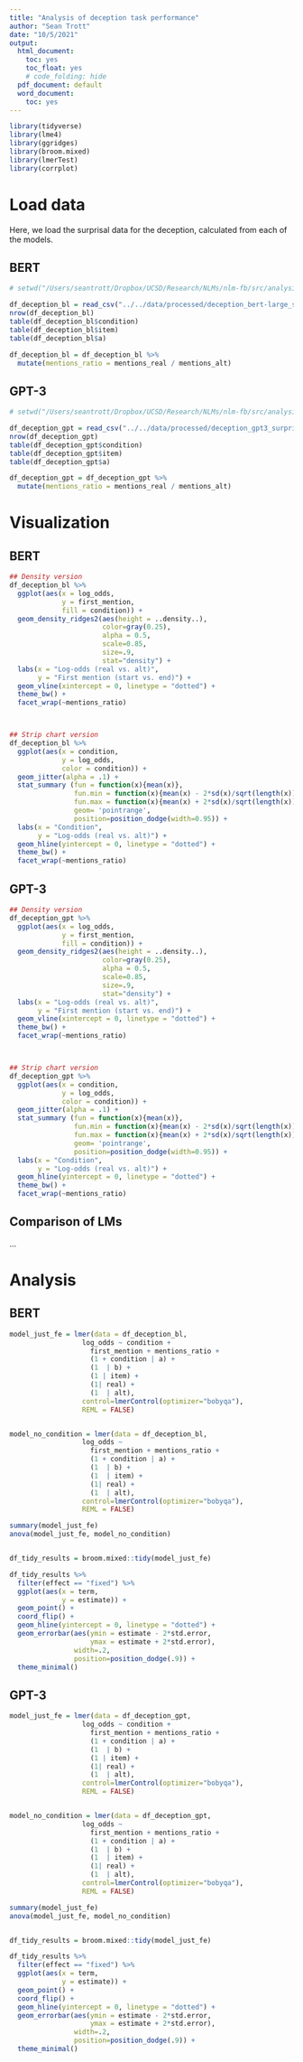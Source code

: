 ```yaml
---
title: "Analysis of deception task performance"
author: "Sean Trott"
date: "10/5/2021"
output:
  html_document:
    toc: yes
    toc_float: yes
    # code_folding: hide
  pdf_document: default
  word_document:
    toc: yes
---
```


```r
library(tidyverse)
library(lme4)
library(ggridges)
library(broom.mixed)
library(lmerTest)
library(corrplot)
```



# Load data

Here, we load the surprisal data for the deception, calculated from each of the models. 

## BERT 

```r
# setwd("/Users/seantrott/Dropbox/UCSD/Research/NLMs/nlm-fb/src/analysis")

df_deception_bl = read_csv("../../data/processed/deception_bert-large_surprisals.csv")
nrow(df_deception_bl)
table(df_deception_bl$condition)
table(df_deception_bl$item)
table(df_deception_bl$a)

df_deception_bl = df_deception_bl %>%
  mutate(mentions_ratio = mentions_real / mentions_alt) 


```

## GPT-3


```r
# setwd("/Users/seantrott/Dropbox/UCSD/Research/NLMs/nlm-fb/src/analysis")

df_deception_gpt = read_csv("../../data/processed/deception_gpt3_surprisals.csv")
nrow(df_deception_gpt)
table(df_deception_gpt$condition)
table(df_deception_gpt$item)
table(df_deception_gpt$a)

df_deception_gpt = df_deception_gpt %>%
  mutate(mentions_ratio = mentions_real / mentions_alt) 


```



# Visualization

## BERT

```r

## Density version
df_deception_bl %>%
  ggplot(aes(x = log_odds,
             y = first_mention,
             fill = condition)) +
  geom_density_ridges2(aes(height = ..density..), 
                       color=gray(0.25), 
                       alpha = 0.5, 
                       scale=0.85, 
                       size=.9, 
                       stat="density") +
  labs(x = "Log-odds (real vs. alt)",
       y = "First mention (start vs. end)") +
  geom_vline(xintercept = 0, linetype = "dotted") +
  theme_bw() +
  facet_wrap(~mentions_ratio)



## Strip chart version
df_deception_bl %>%
  ggplot(aes(x = condition,
             y = log_odds,
             color = condition)) +
  geom_jitter(alpha = .1) +
  stat_summary (fun = function(x){mean(x)},
                fun.min = function(x){mean(x) - 2*sd(x)/sqrt(length(x))},
                fun.max = function(x){mean(x) + 2*sd(x)/sqrt(length(x))},
                geom= 'pointrange', 
                position=position_dodge(width=0.95)) +
  labs(x = "Condition",
       y = "Log-odds (real vs. alt)") +
  geom_hline(yintercept = 0, linetype = "dotted") +
  theme_bw() +
  facet_wrap(~mentions_ratio)

```

## GPT-3

```r

## Density version
df_deception_gpt %>%
  ggplot(aes(x = log_odds,
             y = first_mention,
             fill = condition)) +
  geom_density_ridges2(aes(height = ..density..), 
                       color=gray(0.25), 
                       alpha = 0.5, 
                       scale=0.85, 
                       size=.9, 
                       stat="density") +
  labs(x = "Log-odds (real vs. alt)",
       y = "First mention (start vs. end)") +
  geom_vline(xintercept = 0, linetype = "dotted") +
  theme_bw() +
  facet_wrap(~mentions_ratio)



## Strip chart version
df_deception_gpt %>%
  ggplot(aes(x = condition,
             y = log_odds,
             color = condition)) +
  geom_jitter(alpha = .1) +
  stat_summary (fun = function(x){mean(x)},
                fun.min = function(x){mean(x) - 2*sd(x)/sqrt(length(x))},
                fun.max = function(x){mean(x) + 2*sd(x)/sqrt(length(x))},
                geom= 'pointrange', 
                position=position_dodge(width=0.95)) +
  labs(x = "Condition",
       y = "Log-odds (real vs. alt)") +
  geom_hline(yintercept = 0, linetype = "dotted") +
  theme_bw() +
  facet_wrap(~mentions_ratio)

```

## Comparison of LMs

...

# Analysis

## BERT

```r
model_just_fe = lmer(data = df_deception_bl,
                  log_odds ~ condition +
                    first_mention + mentions_ratio + 
                    (1 + condition | a) +
                    (1  | b) +
                    (1 | item) +
                    (1| real) +
                    (1  | alt),
                  control=lmerControl(optimizer="bobyqa"),
                  REML = FALSE)


model_no_condition = lmer(data = df_deception_bl,
                  log_odds ~ 
                    first_mention + mentions_ratio + 
                    (1 + condition | a) +
                    (1  | b) +
                    (1  | item) +
                    (1| real) +
                    (1  | alt),
                  control=lmerControl(optimizer="bobyqa"),
                  REML = FALSE)

summary(model_just_fe)
anova(model_just_fe, model_no_condition)


df_tidy_results = broom.mixed::tidy(model_just_fe)

df_tidy_results %>%
  filter(effect == "fixed") %>%
  ggplot(aes(x = term,
             y = estimate)) +
  geom_point() +
  coord_flip() +
  geom_hline(yintercept = 0, linetype = "dotted") +
  geom_errorbar(aes(ymin = estimate - 2*std.error, 
                    ymax = estimate + 2*std.error), 
                width=.2,
                position=position_dodge(.9)) +
  theme_minimal()


```


## GPT-3

```r
model_just_fe = lmer(data = df_deception_gpt,
                  log_odds ~ condition +
                    first_mention + mentions_ratio + 
                    (1 + condition | a) +
                    (1  | b) +
                    (1 | item) +
                    (1| real) +
                    (1  | alt),
                  control=lmerControl(optimizer="bobyqa"),
                  REML = FALSE)


model_no_condition = lmer(data = df_deception_gpt,
                  log_odds ~ 
                    first_mention + mentions_ratio + 
                    (1 + condition | a) +
                    (1  | b) +
                    (1  | item) +
                    (1| real) +
                    (1  | alt),
                  control=lmerControl(optimizer="bobyqa"),
                  REML = FALSE)

summary(model_just_fe)
anova(model_just_fe, model_no_condition)


df_tidy_results = broom.mixed::tidy(model_just_fe)

df_tidy_results %>%
  filter(effect == "fixed") %>%
  ggplot(aes(x = term,
             y = estimate)) +
  geom_point() +
  coord_flip() +
  geom_hline(yintercept = 0, linetype = "dotted") +
  geom_errorbar(aes(ymin = estimate - 2*std.error, 
                    ymax = estimate + 2*std.error), 
                width=.2,
                position=position_dodge(.9)) +
  theme_minimal()


```

